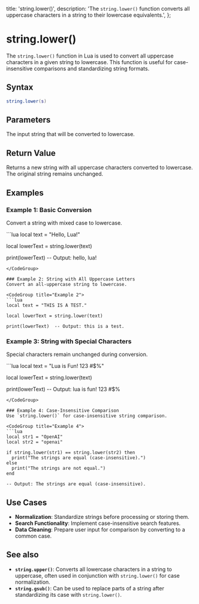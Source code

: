   title: 'string.lower()',
  description: 'The `string.lower()` function converts all uppercase characters in a string to their lowercase equivalents.',
};

# string.lower()

The `string.lower()` function in Lua is used to convert all uppercase characters in a given string to lowercase. This function is useful for case-insensitive comparisons and standardizing string formats.

## Syntax

```lua
string.lower(s)
```

## Parameters

<Properties>
  <Property name="s" type="string">
    The input string that will be converted to lowercase.
  </Property>
</Properties>

## Return Value
Returns a new string with all uppercase characters converted to lowercase. The original string remains unchanged.

## Examples

### Example 1: Basic Conversion
Convert a string with mixed case to lowercase.

<CodeGroup title="Example 1">
```lua
local text = "Hello, Lua!"

local lowerText = string.lower(text)

print(lowerText)  -- Output: hello, lua!
```
</CodeGroup>

### Example 2: String with All Uppercase Letters
Convert an all-uppercase string to lowercase.

<CodeGroup title="Example 2">
```lua
local text = "THIS IS A TEST."

local lowerText = string.lower(text)

print(lowerText)  -- Output: this is a test.
```
</CodeGroup>

### Example 3: String with Special Characters
Special characters remain unchanged during conversion.

<CodeGroup title="Example 3">
```lua
local text = "Lua is Fun! 123 #$%"

local lowerText = string.lower(text)

print(lowerText)  -- Output: lua is fun! 123 #$%
```
</CodeGroup>

### Example 4: Case-Insensitive Comparison
Use `string.lower()` for case-insensitive string comparison.

<CodeGroup title="Example 4">
```lua
local str1 = "OpenAI"
local str2 = "openai"

if string.lower(str1) == string.lower(str2) then
  print("The strings are equal (case-insensitive).")
else
  print("The strings are not equal.")
end

-- Output: The strings are equal (case-insensitive).
```
</CodeGroup>

## Use Cases
- **Normalization**: Standardize strings before processing or storing them.
- **Search Functionality**: Implement case-insensitive search features.
- **Data Cleaning**: Prepare user input for comparison by converting to a common case.

## See also
- **`string.upper()`**: Converts all lowercase characters in a string to uppercase, often used in conjunction with `string.lower()` for case normalization.
- **`string.gsub()`**: Can be used to replace parts of a string after standardizing its case with `string.lower()`.
